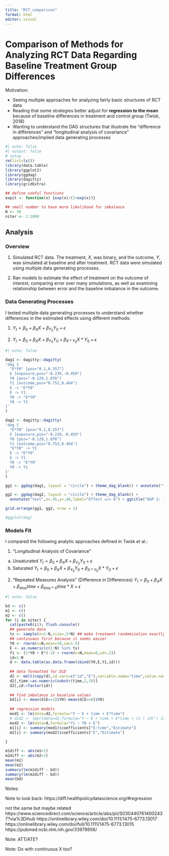 ```yaml
---
title: "RCT_comparison"
format: html
editor: visual
---
```


# Comparison of Methods for Analyzing RCT Data Regarding Baseline Treatment Group Differences

Motivation:

-   Seeing multiple approaches for analyzing fairly basic structures of RCT data
-   Reading that some strategies better adjust for **regression to the mean** because of baseline differences in treatment and control group (Twisk, 2018)
-   Wanting to understand the DAG structures that illustrate the "difference in differences" and "longitudinal analysis of covariance" approaches/implied data generating processes

```r
#| echo: false
#| output: false
# setup
rm(list=ls())
library(data.table)
library(ggplot2)
library(ggdag)
library(dagitty)
library(gridExtra)

## define useful functions
expit <- function(x) {exp(x)/(1+exp(x))}

## small number to have more likelihood for imbalance
N <- 30
niter <- 1:1000
```

## Analysis

### Overview
(1) Simulated RCT data. The treatment, $X$, was binary, and the outcome, $Y$, was simulated at baseline and after treatment. RCT data were simulated using multiple data generating processes.

(2) Ran models to estimate the effect of treatment on the outcome of interest, comparing error over many simulations, as well as examining relationship between error and the baseline imbalance in the outcome.

### Data Generating Processes

I tested multiple data generating processes to understand whether differences in the estimated effects using different methods:

(1) $Y_t=\beta_0 + \beta_X X + \beta_{Y_0} Y_0 + \epsilon$

(2) $Y_t=\beta_0 + \beta_X X + \beta_{Y_0} Y_0 + \beta_{X*Y_0} X*Y_0 + \epsilon$

```r
#| echo: false

dag1 <- dagitty::dagitty(
'dag {
  "E*Y0" [pos="0.1,0.357"]
  E [exposure,pos="-0.239,-0.459"]
  Y0 [pos="-0.129,1.076"]
  Y1 [outcome,pos="0.752,0.464"]
  E -> "E*Y0"
  E -> Y1
  Y0 -> "E*Y0"
  Y0 -> Y1
}'
)

dag2 <- dagitty::dagitty(
'dag {
  "E*Y0" [pos="0.1,0.357"]
  E [exposure,pos="-0.239,-0.459"]
  Y0 [pos="-0.129,1.076"]
  Y1 [outcome,pos="0.752,0.464"]
  "E*Y0" -> Y1
  E -> "E*Y0"
  E -> Y1
  Y0 -> "E*Y0"
  Y0 -> Y1
}'
)

gg1 <- ggdag(dag1, layout = "circle") + theme_dag_blank() + annotate("text",x=.45,y=.48,label="Effect = 0") + ggtitle("DGP 1: No Interaction\n(on Additive Scale)")

gg2 <- ggdag(dag2, layout = "circle") + theme_dag_blank() + 
  annotate("text",x=.45,y=.48,label="Effect =/= 0") + ggtitle("DGP 2: Interaction\n(on Additive Scale)")

grid.arrange(gg1, gg2, nrow = 1)

#ggplot(dag)


```

### Models Fit

I compared the following analytic approaches defined in Twisk et al.:

(1) "Longitudinal Analysis of Covariance"
(a) Unsaturated
$Y_t=\beta_0 + \beta_X X + \beta_{Y_0} Y_0 + \epsilon$
(b) Saturated
$Y_t=\beta_0 + \beta_X X + \beta_{Y_0} Y_0 + \beta_{X*Y_0} X*Y_0 + \epsilon$

(2) "Repeated Measures Analysis" (Difference in Differences)
$Y_t=\beta_0 + \beta_X X + \beta_{time} time + \beta_{time*X} time*X + \epsilon$





```r
#| echo: false

bd <- c()
m1 <- c()
m2 <- c()
for (i in niter) {
  cat(paste0(i)); flush.console()
  ## generate data
  tx <- sample(x=1:N,size=.5*N) ## make treatment randomization exactly 50%
  ## continuous first because it seems easier
  Y0 <- rnorm(n=N,mean=10,sd=1.5)
  E <- as.numeric(c(1:N) %in% tx)
  Y1 <- (1*Y0 + E*(-2) + rnorm(n=N,mean=0,sd=.2))
  id=1:N
  d <- data.table(as.data.frame(cbind(Y0,E,Y1,id)))
  
  ## data formatted for DiD
  d2 <- melt(copy(d),id.vars=c("id","E"),variable.name="time",value.name="Y")
  d2[,time:=as.numeric(substr(time,2,3))]
  d2[,id:=factor(id)]
  
  ## find imbalance in baseline values
  bd[i] <- mean(d[E==1]$Y0)-mean(d[E==0]$Y0)
  
  ## regression models
  mod1 <- lm(data=d2,formula="Y ~ E + time + E*time")
  # did2 <- lmer(data=d2,formula="Y ~ E + time + E*time + (1 | id)") in this case exactly the same
  mod2 <- lm(data=d,formula="Y1 ~ Y0 + E")
  m1[i] <- summary(mod1)$coefficients["E:time","Estimate"]
  m2[i] <- summary(mod2)$coefficients["E","Estimate"]
    
}

m1diff <- abs(m1+2)
m2diff <- abs(m2+2)
mean(m1)
mean(m2)
summary(lm(m1diff ~ bd))
summary(lm(m2diff ~ bd))
mean(bd)

```

Notes:

Note to look back: https://diff.healthpolicydatascience.org/#regression

not the same but maybe related https://www.sciencedirect.com/science/article/abs/pii/S0304407614002437?via%3Dihub https://onlinelibrary.wiley.com/doi/10.1111/1475-6773.13017 https://onlinelibrary.wiley.com/doi/full/10.1111/1475-6773.13015 https://pubmed.ncbi.nlm.nih.gov/33978956/

Note: ATT/ATE?

Note: Do with continuous X too?
